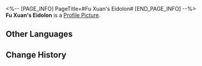 <%-- [PAGE_INFO]
PageTitle=#Fu Xuan's Eidolon#
[END_PAGE_INFO] --%>
{{Item Infobox
|id          = 11208
|image       = Item Fu Xuan's Eidolon.png
|type        = Eidolon Activation Material
|invCategory = 
|rarity      = 5
|effect      = Material for raising Fu Xuan's Eidolon Level.
|description = 
}}
'''Fu Xuan's Eidolon''' is a [[Profile Picture]].

==Other Languages==
{{Other Languages
|en   = Fu Xuan's Eidolon
|zhs  = 【符玄】的星魂
|zht  = 【符玄】的星魂
|ja   = 「符玄」の星魂
|ko   = [부현]의 성혼
|es   = Eidolon de Fu Xuan
|fr   = Eidolon de Fu Xuan
|ru   = Эйдолон Фу Сюань
|th   = Eidolon ของ Fu Xuan
|vi   = Tinh Hồn Của Fu Xuan
|de   = Fu Xuans Eidolon
|id   = Fu Xuan's Eidolon
|pt   = Eidolon de Fu Xuan
}}

==Change History==
{{Change History|1.3}}